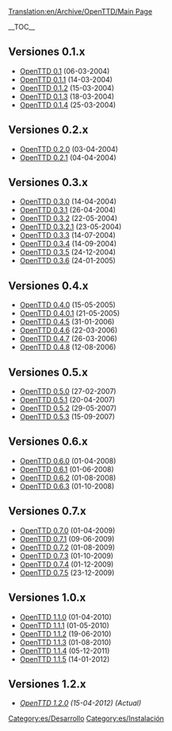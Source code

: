 [[Translation:en/Archive/OpenTTD/Main Page]]


__TOC__
==Versiones 0.1.x==
*[[es/OpenTTD 0.1|OpenTTD 0.1]] (06-03-2004)
*[[es/OpenTTD 0.1.1|OpenTTD 0.1.1]] (14-03-2004)
*[[es/OpenTTD 0.1.2|OpenTTD 0.1.2]] (15-03-2004)
*[[es/OpenTTD 0.1.3|OpenTTD 0.1.3]] (18-03-2004)
*[[es/OpenTTD 0.1.4|OpenTTD 0.1.4]] (25-03-2004)

==Versiones 0.2.x==
*[[es/OpenTTD 0.2.0|OpenTTD 0.2.0]] (03-04-2004)
*[[es/OpenTTD 0.2.1|OpenTTD 0.2.1]] (04-04-2004)

==Versiones 0.3.x==
*[[es/OpenTTD 0.3.0|OpenTTD 0.3.0]] (14-04-2004)
*[[es/OpenTTD 0.3.1|OpenTTD 0.3.1]] (26-04-2004)
*[[es/OpenTTD 0.3.2|OpenTTD 0.3.2]] (22-05-2004)
*[[es/OpenTTD 0.3.2.1|OpenTTD 0.3.2.1]] (23-05-2004)
*[[es/OpenTTD 0.3.3|OpenTTD 0.3.3]] (14-07-2004)
*[[es/OpenTTD 0.3.4|OpenTTD 0.3.4]] (14-09-2004)
*[[es/OpenTTD 0.3.5|OpenTTD 0.3.5]] (24-12-2004)
*[[es/OpenTTD 0.3.6|OpenTTD 0.3.6]] (24-01-2005)

==Versiones 0.4.x==
*[[es/OpenTTD 0.4.0|OpenTTD 0.4.0]] (15-05-2005)
*[[es/OpenTTD 0.4.0.1|OpenTTD 0.4.0.1]] (21-05-2005)
*[[es/OpenTTD 0.4.5|OpenTTD 0.4.5]] (31-01-2006)
*[[es/OpenTTD 0.4.6|OpenTTD 0.4.6]] (22-03-2006)
*[[es/OpenTTD 0.4.7|OpenTTD 0.4.7]] (26-03-2006)
*[[es/OpenTTD 0.4.8|OpenTTD 0.4.8]] (12-08-2006)

==Versiones 0.5.x==
*[[es/OpenTTD 0.5.0|OpenTTD 0.5.0]] (27-02-2007)
*[[es/OpenTTD 0.5.1|OpenTTD 0.5.1]] (20-04-2007)
*[[es/OpenTTD 0.5.2|OpenTTD 0.5.2]] (29-05-2007)
*[[es/OpenTTD 0.5.3|OpenTTD 0.5.3]] (15-09-2007)

==Versiones 0.6.x==
*[[es/OpenTTD 0.6.0|OpenTTD 0.6.0]] (01-04-2008)
*[[es/OpenTTD 0.6.1|OpenTTD 0.6.1]] (01-06-2008)
*[[es/OpenTTD 0.6.2|OpenTTD 0.6.2]] (01-08-2008)
*[[es/OpenTTD 0.6.3|OpenTTD 0.6.3]] (01-10-2008)

==Versiones 0.7.x==
*[[es/OpenTTD 0.7.0|OpenTTD 0.7.0]] (01-04-2009)
*[[es/OpenTTD 0.7.1|OpenTTD 0.7.1]] (09-06-2009)
*[[es/OpenTTD 0.7.2|OpenTTD 0.7.2]] (01-08-2009)
*[[es/OpenTTD 0.7.3|OpenTTD 0.7.3]] (01-10-2009)
*[[es/OpenTTD 0.7.4|OpenTTD 0.7.4]] (01-12-2009)
*[[es/OpenTTD 0.7.5|OpenTTD 0.7.5]] (23-12-2009)

==Versiones 1.0.x==
*[[es/OpenTTD 1.0.0|OpenTTD 1.1.0]] (01-04-2010)
*[[es/OpenTTD 1.0.1|OpenTTD 1.1.1]] (01-05-2010)
*[[es/OpenTTD 1.0.2|OpenTTD 1.1.2]] (19-06-2010)
*[[es/OpenTTD 1.0.3|OpenTTD 1.1.3]] (01-08-2010)
*[[es/OpenTTD 1.1.4|OpenTTD 1.1.4]] (05-12-2011)
*[[es/OpenTTD 1.1.5|OpenTTD 1.1.5]] (14-01-2012)

==Versiones 1.2.x==
*''[[es/OpenTTD 1.2.0|OpenTTD 1.2.0]] (15-04-2012) (Actual)''

[[Category:es/Desarrollo]]
[[Category:es/Instalación]]